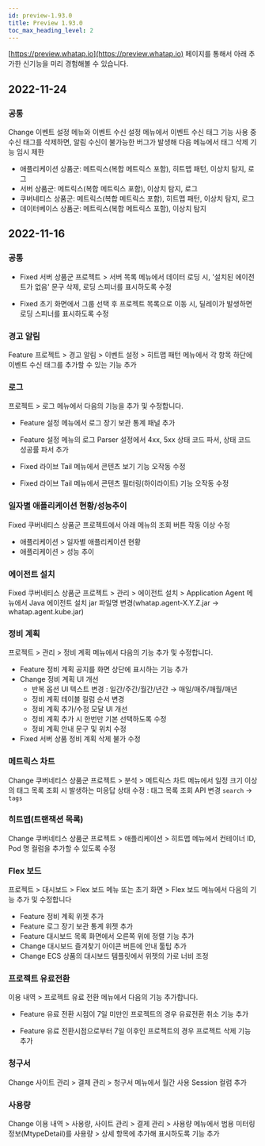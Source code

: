 ```yaml
---
id: preview-1.93.0
title: Preview 1.93.0
toc_max_heading_level: 2
---
```



[https://preview.whatap.io](https://preview.whatap.io) 페이지를 통해서 아래 추가한 신기능을 미리 경험해볼 수 있습니다. 

## 2022-11-24

### 공통

<Status>Change</Status> <UI>이벤트 설정</UI> 메뉴와 <UI>이벤트 수신 설정</UI> 메뉴에서 <UI>이벤트 수신 태그</UI> 기능 사용 중 수신 태그를 삭제하면, 알림 수신이 불가능한 버그가 발생해 다음 메뉴에서 태그 삭제 기능 임시 제한

* 애플리케이션 상품군: 메트릭스(복합 메트릭스 포함), 히트맵 패턴, 이상치 탐지, 로그
* 서버 상품군: 메트릭스(복합 메트릭스 포함), 이상치 탐지, 로그
* 쿠버네티스 상품군: 메트릭스(복합 메트릭스 포함), 히트맵 패턴, 이상치 탐지, 로그
* 데이터베이스 상품군: 메트릭스(복합 메트릭스 포함), 이상치 탐지

## 2022-11-16

### 공통

* <Status>Fixed</Status> 서버 상품군 프로젝트 > <UI>서버 목록</UI> 메뉴에서 데이터 로딩 시, '설치된 에이전트가 없음' 문구 삭제, 로딩 스피너를 표시하도록 수정

* <Status>Fixed</Status> 초기 화면에서 그룹 선택 후 프로젝트 목록으로 이동 시, 딜레이가 발생하면 로딩 스피너를 표시하도록 수정

<!-- ## 브라우저 - RUM

// * <Status>New</Status> RUM(Real User Monitoring) 서비스 베타 오픈 -->

### 경고 알림

<Status>Feature</Status> 프로젝트 > <UI>경고 알림</UI> > <UI>이벤트 설정</UI> > <UI>히트맵 패턴</UI> 메뉴에서 각 항목 하단에 <UI>이벤트 수신 태그</UI>를 추가할 수 있는 기능 추가    

### 로그

프로젝트 > <UI>로그</UI> 메뉴에서 다음의 기능을 추가 및 수정합니다.

* <Status>Feature</Status> <UI>설정</UI> 메뉴에서 <UI>로그 장기 보관 통계</UI> 패널 추가

* <Status>Feature</Status> <UI>설정</UI> 메뉴의 <UI>로그 Parser 설정</UI>에서 <UI>4xx, 5xx 상태 코드 파서</UI>, <UI>상태 코드 성공률 파서</UI> 추가

* <Status>Fixed</Status> <UI>라이브 Tail</UI> 메뉴에서 콘텐츠 보기 기능 오작동 수정
    
* <Status>Fixed</Status> <UI>라이브 Tail</UI> 메뉴에서 콘텐츠 필터링(하이라이트) 기능 오작동 수정    

### 일자별 애플리케이션 현황/성능추이

<Status>Fixed</Status> 쿠버네티스 상품군 프로젝트에서 아래 메뉴의 조회 버튼 작동 이상 수정

* <UI>애플리케이션</UI> > <UI>일자별 애플리케이션 현황</UI>
* <UI>애플리케이션</UI> > <UI>성능 추이</UI>

### 에이전트 설치

<Status>Fixed</Status> 쿠버네티스 상품군 프로젝트 > <UI>관리</UI> > <UI>에이전트 설치</UI> > <UI>Application Agent</UI> 메뉴에서 Java 에이전트 설치 jar 파일명 변경(whatap.agent-X.Y.Z.jar → whatap.agent.kube.jar)

### 정비 계획

프로젝트 > <UI>관리</UI> > <UI>정비 계획</UI> 메뉴에서 다음의 기능 추가 및 수정합니다.

* <Status>Feature</Status> 정비 계획 공지를 화면 상단에 표시하는 기능 추가    
* <Status>Change</Status> 정비 계획 UI 개선
  * 반복 옵션 UI 텍스트 변경 : <UI>일간</UI>/<UI>주간</UI>/<UI>월간</UI>/<UI>년간</UI> → <UI>매일</UI>/<UI>매주</UI>/<UI>매월</UI>/<UI>매년</UI>
  * 정비 계획 테이블 컬럼 순서 변경
  * 정비 계획 추가/수정 모달 UI 개선
  * 정비 계획 추가 시 <UI>한번만</UI> 기본 선택하도록 수정
  * 정비 계획 안내 문구 및 위치 수정
* <Status>Fixed</Status> 서버 상품 정비 계획 삭제 불가 수정

### 메트릭스 차트

<Status>Change</Status> 쿠버네티스 상품군 프로젝트 > <UI>분석</UI> > <UI>메트릭스 차트</UI> 메뉴에서 일정 크기 이상의 태그 목록 조회 시 발생하는 미응답 상태 수정 : 태그 목록 조회 API 변경 `search` → `tags`

### 히트맵(트랜잭션 목록)

<Status>Change</Status> 쿠버네티스 상품군 프로젝트 > <UI>애플리케이션</UI> > <UI>히트맵</UI> 메뉴에서 <UI>컨테이너 ID</UI>, <UI>Pod 명</UI> 컬럼을 추가할 수 있도록 수정

### Flex 보드

프로젝트 > <UI>대시보드</UI> > <UI>Flex 보드</UI> 메뉴 또는 초기 화면 > <UI>Flex 보드</UI> 메뉴에서 다음의 기능 추가 및 수정합니다

* <Status>Feature</Status> <UI>정비 계획</UI> 위젯 추가
* <Status>Feature</Status> <UI>로그 장기 보관 통계</UI> 위젯 추가
* <Status>Feature</Status> 대시보드 목록 화면에서 오른쪽 위에 <UI>정렬</UI> 기능 추가
* <Status>Change</Status> 대시보드 즐겨찾기 아이콘 버튼에 안내 툴팁 추가
* <Status>Change</Status> ECS 상품의 대시보드 템플릿에서 위젯의 가로 너비 조정

### 프로젝트 유료전환

<UI>이용 내역</UI> > <UI>프로젝트 유료 전환</UI> 메뉴에서 다음의 기능 추가합니다.

* <Status>Feature</Status> 유료 전환 시점이 7일 미만인 프로젝트의 경우 <UI>유료전환 취소</UI> 기능 추가
    
* <Status>Feature</Status> 유료 전환시점으로부터 7일 이후인 프로젝트의 경우 <UI>프로젝트 삭제</UI> 기능 추가

### 청구서

<Status>Change</Status> <UI>사이트 관리</UI> > <UI>결제 관리</UI> > <UI>청구서</UI> 메뉴에서 <UI>월간 사용 Session</UI> 컬럼 추가

### 사용량

<Status>Change</Status> <UI>이용 내역</UI> > 사용량, <UI>사이트 관리</UI> > <UI>결제 관리</UI> > <UI>사용량</UI> 메뉴에서 범용 미터링 정보(MtypeDetail)를 <UI>사용량</UI> > <UI>상세</UI> 항목에 추가해 표시하도록 기능 추가
